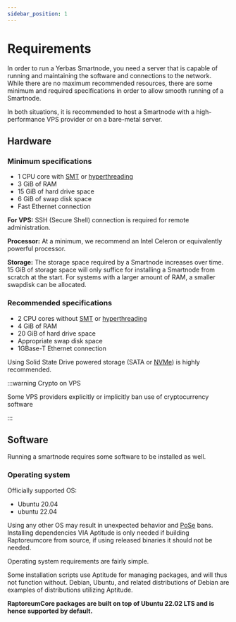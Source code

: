```yaml
---
sidebar_position: 1
---
```


# Requirements

In order to run a Yerbas Smartnode, you need a server that is capable of running and maintaining the software and connections to the network. While there are no maximum recommended resources, there are some minimum and required specifications in order to allow smooth running of a Smartnode.

In both situations, it is recommended to host a Smartnode with a high-performance VPS provider or on a bare-metal server. 

## Hardware

### Minimum specifications

- 1 CPU core with [SMT][SMT] or [hyperthreading][HT]
- 3 GiB of RAM
- 15 GiB of hard drive space
- 6 GiB of swap disk space
- Fast Ethernet connection

**For VPS:** SSH (Secure Shell) connection is required for remote administration.

**Processor:** At a minimum, we recommend an Intel Celeron or equivalently powerful processor.

**Storage:** The storage space required by a Smartnode increases over time. 15 GiB of storage space will only suffice for installing a Smartnode from scratch at the start. For systems with a larger amount of RAM, a smaller swapdisk can be allocated.

### Recommended specifications

- 2 CPU cores without [SMT][SMT] or [hyperthreading][HT]
- 4 GiB of RAM
- 20 GiB of hard drive space
- Appropriate swap disk space
- 1GBase-T Ethernet connection

Using Solid State Drive powered storage (SATA or [NVMe][NVMe]) is highly recommended.

:::warning Crypto on VPS

Some VPS providers explicitly or implicitly ban use of cryptocurrency software

::: 

## Software

Running a smartnode requires some software to be installed as well. 

### Operating system

Officially supported OS:
- Ubuntu 20.04
- ubuntu 22.04 

Using any other OS may result in unexpected behavior and [PoSe][] bans. Installing dependencies VIA Aptitude is only needed if building Raptoreumcore from source, if using released binaries it should not be needed.

Operating system requirements are fairly simple. 

Some installation scripts use Aptitude for managing packages, and will thus not function without. Debian, Ubuntu, and related distributions of Debian are examples of distributions utilizing Aptitude.

**RaptoreumCore packages are built on top of Ubuntu 22.02 LTS and is hence supported by default.**

[SMT]: https://en.wikipedia.org/wiki/Simultaneous_multithreading
[HT]: https://www.intel.com/content/www/us/en/gaming/resources/hyper-threading.html
[NVMe]: https://en.wikipedia.org/wiki/NVM_Express
[PoSe]: docs/smartnodes/troubleshooting/pose-ban